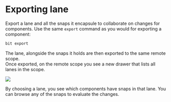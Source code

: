 
# Exporting lane

Export a lane and all the snaps it encapsule to collaborate on changes for components. Use the same `export` command as you would for exporting a component:

```sh
bit export
```

The lane, alongside the snaps it holds are then exported to the same remote scope.  
Once exported, on the remote scope you see a new drawer that lists all lanes in the scope.

<Image src={scopeLane} />

By choosing a lane, you see which components have snaps in that lane. You can browse any of the snaps to evaluate the changes.
